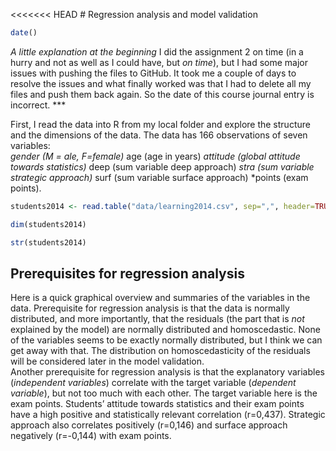 <<<<<<< HEAD
# Regression analysis and model validation

```r
date()
```
*A little explanation at the beginning*
I did the assignment 2 on time (in a hurry and not as well as I could have, but *on time*), but I had some major issues with pushing the files to GitHub. It took me a couple of days to resolve the issues and what finally worked was that I had to delete all my files and push them back again. So the date of this course journal entry is incorrect.
***

First, I read the data into R from my local folder and explore the structure and the dimensions of the data. The data has 166 observations of seven variables:  
*gender (M = ale, F=female)
*age (age in years)
*attitude (global attitude towards statistics)
*deep (sum variable deep approach)
*stra (sum variable strategic approach)
*surf (sum variable surface approach)
*points (exam points).

```r

students2014 <- read.table("data/learning2014.csv", sep=",", header=TRUE)

dim(students2014)

str(students2014)


```
## Prerequisites for regression analysis
Here is a quick graphical overview and summaries of the variables in the data. Prerequisite for regression analysis is that the data is normally distributed, and more importantly, that the residuals (the part that is *not* explained by the model) are normally distributed and homoscedastic. None of the variables seems to be exactly normally distributed, but I think we can get away with that. The distribution on homoscedasticity of the residuals will be considered later in the model validation.  
Another prerequisite for regression analysis is that the explanatory variables (*independent variables*) correlate with the target variable (*dependent variable*), but not too much with each other. The target variable here is the exam points. Students' attitude towards statistics and their exam points have a high positive and statistically relevant correlation (r=0,437). Strategic approach also correlates positively (r=0,146) and surface approach negatively (r=-0,144) with exam points.  
```r

library(GGally)
library(ggplot2)

p <- ggpairs(students2014, mapping = aes(col = gender, alpha = 0.3), lower = list(combo = wrap("facethist", bins = 20)))

p


```

Here is a graph of the students attitude towards statitics versus their exam points, that show the strong correlation (linear relationship) between these two varibles.  

```r

p1 <- ggplot(students2014, aes(x = attitude, y = points))

# define the visualization type (points)
p2 <- p1 + geom_point() + geom_smooth(method = "lm") + ggtitle("Student's attitude versus exam points")

# draw the plot
p2


```

  
Let's also draw a similar graph for the strategic and surface approach vs. exam points.

```r

p1 <- ggplot(students2014, aes(x = stra, y = points))

# define the visualization type (points)
p2 <- p1 + geom_point() + geom_smooth(method = "lm") + ggtitle("Strategic approach versus exam points")

# draw the plot
p2

p3 <- ggplot(students2014, aes(x = surf, y = points))

# define the visualization type (points)
p4 <- p3 + geom_point() + geom_smooth(method = "lm") + ggtitle("Surface approach versus exam points")

# draw the plot
p4

```

## Regression model
For my regression model I pick the exam points as the target variable and attitude, strategic approach, and surface approach as explanatory variables.  

```r

library(GGally)
library(ggplot2)
# create an plot matrix with ggpairs()
ggpairs(students2014, lower = list(combo = wrap("facethist", bins = 20)))

# create a regression model with multiple explanatory variables
my_model <- lm(points ~ attitude + stra + surf, data = students2014)

# print out a summary of the model
summary(my_model)

```

My model is: points = 11,0171 + 3,3952 x attitude + 0,8531 x stra - 0,5861 x surf  
The model explains the test scores statistically significantly: F (3, 162) = 14,13, p=3,156e-08  
Multiple R-squared = 0,2074 so the three variables explains about 20 % of the exam points. However, Of the explanatory variables, only attitude has t-value greater than 2 (or less than -2), so that is actually the only variable in this model that is a good predictor of exam points.

## Model validation
The model is validated graphically:  
*Plot 1: Residuals vs fitted*  
This plot tells us if the residuals are homoscedastic. As the points in this scatter plot are distributed evenly, we can say that the residuals are homoscedastic.  

*Plot 2: Normal Q-Q*  
This plot tells us wether the residuals are normally distributed. Since the dots on this graph form an approximately straight line going from corner to corner, we can conclude that the residuals are normally distributed.  

*Plot 3: Residuals vs Leverage*  
This plot allows us to identify influential observations (or *outliers?*) in a regression model. Leverage refers to the extent to which the coefficients in the regression model would change if a particular observation was removed from the dataset. Observations with high leverage have a strong influence on the coefficients in the regression model. If we remove these observations, the coefficients of the model would change noticeably. If any point in this plot falls outside of Cook’s distance (the grey dashed lines) then it is considered to be an influential observation. There are no influental observations in this set.  
```r

# draw diagnostic plots using the plot() function. Plots 1 =  Residuals vs Fitted values, plot 2 = Normal QQ-plot and plot 5 = Residuals vs Leverage
plot(my_model, which = c(1,2,5))


```
